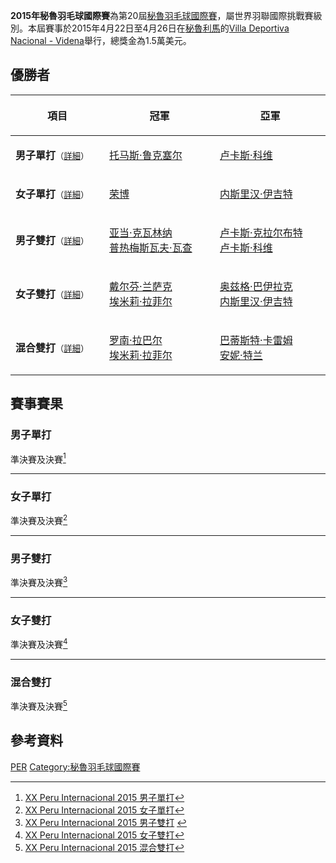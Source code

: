 {{noteTA|G1=Badminton}}
{{infobox badminton event
|name           = 2015年秘魯羽毛球國際賽
|image          = 
|size           = 
|caption        =
|dates          = 2015年4月22日－4月26日
|number_edition =第20屆
|level          = 4A
|prize_money    = 1.5萬美元
|location       = {{PER}}[[利馬|利馬]]
|venue          = Villa Deportiva Nacional - Videna
|previous       = 2014年秘魯羽毛球國際賽 
|next           = 2016年秘魯羽毛球國際賽
}}
'''2015年秘魯羽毛球國際賽'''為第20屆[[秘魯羽毛球國際賽|秘魯羽毛球國際賽]]，屬世界羽聯國際挑戰賽級別。本屆賽事於2015年4月22日至4月26日在[[秘魯|秘魯]][[利馬|利馬]]的[[Villa_Deportiva_Nacional_-_Videna|Villa Deportiva Nacional - Videna]]舉行，總獎金為1.5萬美元。

== 優勝者 ==
{| class=wikitable style="font-size:small"
!width="200"|項目
!width="250"|冠軍
!width="250"|亞軍
|-
|'''男子單打'''<small>（[[#男子單打|詳細]]）</small>
|{{flagicon|FRA}} [[托马斯·鲁克塞尔|托马斯·鲁克塞尔]]
|{{flagicon|FRA}} [[卢卡斯·科维|卢卡斯·科维]]
|-
|'''女子單打'''<small>（[[#女子單打|詳細]]）</small>
|{{flagicon|USA}} [[荣博|荣博]]
|{{flagicon|TUR}} [[内斯里汉·伊吉特|内斯里汉·伊吉特]]
|-
|'''男子雙打'''<small>（[[#男子雙打|詳細]]）</small>
|{{flagicon|POL}} [[亚当·克瓦林纳|亚当·克瓦林纳]]<br/>{{flagicon|POL}} [[普热梅斯瓦夫·瓦查|普热梅斯瓦夫·瓦查]]
|{{flagicon|FRA}} [[卢卡斯·克拉尔布特|卢卡斯·克拉尔布特]]<br/>{{flagicon|FRA}} [[卢卡斯·科维|卢卡斯·科维]]
|-
|'''女子雙打'''<small>（[[#女子雙打|詳細]]）</small>
|{{flagicon|FRA}} [[戴尔芬·兰萨克|戴尔芬·兰萨克]]<br/>{{flagicon|FRA}} [[埃米莉·拉菲尔|埃米莉·拉菲尔]]
|{{flagicon|TUR}} [[奥兹格·巴伊拉克|奥兹格·巴伊拉克]]<br/>{{flagicon|TUR}} [[内斯里汉·伊吉特|内斯里汉·伊吉特]]
|-
|'''混合雙打'''<small>（[[#混合雙打|詳細]]）</small>
|{{flagicon|FRA}} [[罗南·拉巴尔|罗南·拉巴尔]]<br/>{{flagicon|FRA}} [[埃米莉·拉菲尔|埃米莉·拉菲尔]]
|{{flagicon|FRA}} [[巴蒂斯特·卡雷姆|巴蒂斯特·卡雷姆]]<br/>{{flagicon|FRA}} [[安妮·特兰|安妮·特兰]]
|}

== 賽事賽果 ==
=== 男子單打 ===
;準決賽及決賽<ref name="MS">[http://bwf.tournamentsoftware.com/sport/draw.aspx?id=53FD280E-9B90-43C3-86B9-4B0A2B138AAF&draw=2 XX Peru Internacional 2015 男子單打]{{en}}</ref>
{{4TeamBracket-Tennis3-v2
| team-width=200
| RD1-seed1=5/8
| RD1-team1='''{{flagicon|FRA}} [[托马斯·鲁克塞尔|托马斯·鲁克塞尔]]
| RD1-score1-1='''21
| RD1-score1-2='''21
| RD1-score1-3=
| RD1-seed2=
| RD1-team2={{flagicon|BRA}} [[亚历克斯·汤|亚历克斯·汤]]
| RD1-score2-1=18
| RD1-score2-2=15
| RD1-score2-3=

| RD1-seed3=
| RD1-team3='''{{flagicon|FRA}} [[卢卡斯·科维|卢卡斯·科维]]
| RD1-score3-1=13
| RD1-score3-2='''21
| RD1-score3-3='''21
| RD1-seed4=Q
| RD1-team4={{nowrap|{{flagicon|BRA}} [[伊戈尔·科埃略·德奥利维拉|伊戈尔·科埃略·德奥利维拉]]}}
| RD1-score4-1='''21
| RD1-score4-2=10
| RD1-score4-3=14

| RD2-seed1=5/8
| RD2-team1='''{{flagicon|FRA}} [[托马斯·鲁克塞尔|托马斯·鲁克塞尔]]
| RD2-score1-1='''21
| RD2-score1-2='''21
| RD2-score1-3=
| RD2-seed2=
| RD2-team2={{flagicon|FRA}} [[卢卡斯·科维|卢卡斯·科维]]
| RD2-score2-1=12
| RD2-score2-2=13
| RD2-score2-3=
}}
----

=== 女子單打 ===
;準決賽及決賽<ref name="WS">[http://bwf.tournamentsoftware.com/sport/draw.aspx?id=53FD280E-9B90-43C3-86B9-4B0A2B138AAF&draw=4 XX Peru Internacional 2015 女子單打]{{en}}</ref>
{{4TeamBracket-Tennis3-v2
| team-width=200
| RD1-seed1=5/8
| RD1-team1='''{{flagicon|TUR}} [[内斯里汉·伊吉特|内斯里汉·伊吉特]]
| RD1-score1-1='''21
| RD1-score1-2='''21
| RD1-score1-3=
| RD1-seed2=3/4
| RD1-team2={{flagicon|SUI}} [[萨布丽娜·贾奎特|萨布丽娜·贾奎特]]
| RD1-score2-1=12
| RD1-score2-2=18
| RD1-score2-3=

| RD1-seed3=3/4
| RD1-team3={{flagicon|USA}} [[杰米·苏班迪|杰米·苏班迪]]
| RD1-score3-1=18
| RD1-score3-2=16
| RD1-score3-3=
| RD1-seed4=2
| RD1-team4='''{{flagicon|USA}} [[荣博|荣博]]
| RD1-score4-1='''21
| RD1-score4-2='''21
| RD1-score4-3=

| RD2-seed1=5/8
| RD2-team1={{flagicon|TUR}} [[内斯里汉·伊吉特|内斯里汉·伊吉特]]
| RD2-score1-1=17
| RD2-score1-2=16
| RD2-score1-3=
| RD2-seed2=2
| RD2-team2='''{{flagicon|USA}} [[荣博|荣博]]
| RD2-score2-1='''21
| RD2-score2-2='''21
| RD2-score2-3=
}}
----

=== 男子雙打 ===
;準決賽及決賽<ref name="MD">[http://bwf.tournamentsoftware.com/sport/draw.aspx?id=53FD280E-9B90-43C3-86B9-4B0A2B138AAF&draw=5 XX Peru Internacional 2015 男子雙打] {{en}}</ref>
{{4TeamBracket-Tennis3-v2
| team-width=200
| RD1-seed1=1
| RD1-team1='''{{flagicon|POL}} [[亚当·克瓦林纳|亚当·克瓦林纳]]<br/> {{flagicon|POL}} [[普热梅斯瓦夫·瓦查|普热梅斯瓦夫·瓦查]]
| RD1-score1-1='''21
| RD1-score1-2='''21
| RD1-score1-3=
| RD1-seed2=3/4
| RD1-team2={{flagicon|FRA}} [[巴蒂斯特·卡雷姆|巴蒂斯特·卡雷姆]]<br/> {{flagicon|FRA}} [[罗南·拉巴尔|罗南·拉巴尔]]
| RD1-score2-1=15
| RD1-score2-2=17
| RD1-score2-3=

| RD1-seed3=
| RD1-team3='''{{flagicon|FRA}} [[卢卡斯·克拉尔布特|卢卡斯·克拉尔布特]]<br/> {{flagicon|FRA}} [[卢卡斯·科维|卢卡斯·科维]]
| RD1-score3-1='''21
| RD1-score3-2='''21
| RD1-score3-3=
| RD1-seed4=
| RD1-team4={{flagicon|MEX}} [[约布·卡斯蒂略|约布·卡斯蒂略]]<br/> {{flagicon|MEX}} [[利诺·穆尼奥斯|利诺·穆尼奥斯]]
| RD1-score4-1=16
| RD1-score4-2=18
| RD1-score4-3=

| RD2-seed1=1
| RD2-team1='''{{flagicon|POL}} [[亚当·克瓦林纳|亚当·克瓦林纳]]<br/> {{flagicon|POL}} [[普热梅斯瓦夫·瓦查|普热梅斯瓦夫·瓦查]]
| RD2-score1-1='''21
| RD2-score1-2='''21
| RD2-score1-3=
| RD2-seed2=
| RD2-team2={{flagicon|FRA}} [[卢卡斯·克拉尔布特|卢卡斯·克拉尔布特]]<br/> {{flagicon|FRA}} [[卢卡斯·科维|卢卡斯·科维]]
| RD2-score2-1=18
| RD2-score2-2=11
| RD2-score2-3=
}}
----

=== 女子雙打 ===
;準決賽及決賽<ref name="WD">[http://bwf.tournamentsoftware.com/sport/draw.aspx?id=53FD280E-9B90-43C3-86B9-4B0A2B138AAF&draw=6 XX Peru Internacional 2015 女子雙打]{{en}}</ref>
{{4TeamBracket-Tennis3-v2
| team-width=200
| RD1-seed1=
| RD1-team1='''{{flagicon|FRA}} [[戴尔芬·兰萨克|戴尔芬·兰萨克]]<br/> {{flagicon|FRA}} [[埃米莉·拉菲尔|埃米莉·拉菲尔]]
| RD1-score1-1='''21
| RD1-score1-2='''21
| RD1-score1-3=
| RD1-seed2=3/4
| RD1-team2={{flagicon|BRA}} [[保拉·比阿特丽斯·佩雷拉|保拉·比阿特丽斯·佩雷拉]]<br/> {{flagicon|BRA}} [[法比安娜·席尔瓦|法比安娜·席尔瓦]]
| RD1-score2-1=17
| RD1-score2-2=9
| RD1-score2-3=

| RD1-seed3=3/4
| RD1-team3={{flagicon|BRA}} [[洛海尼·维森特|洛海尼·维森特]]<br/> {{flagicon|BRA}} [[卢瓦娜·维森特|卢瓦娜·维森特]]
| RD1-score3-1=10
| RD1-score3-2='''21
| RD1-score3-3=16
| RD1-seed4=2
| RD1-team4='''{{flagicon|TUR}} [[奥兹格·巴伊拉克|奥兹格·巴伊拉克]]<br/> {{flagicon|TUR}} [[内斯里汉·伊吉特|内斯里汉·伊吉特]]
| RD1-score4-1='''21
| RD1-score4-2=12
| RD1-score4-3='''21

| RD2-seed1=
| RD2-team1='''{{flagicon|FRA}} [[戴尔芬·兰萨克|戴尔芬·兰萨克]]<br/> {{flagicon|FRA}} [[埃米莉·拉菲尔|埃米莉·拉菲尔]]
| RD2-score1-1=14
| RD2-score1-2='''21
| RD2-score1-3='''21
| RD2-seed2=2
| RD2-team2={{flagicon|TUR}} [[奥兹格·巴伊拉克|奥兹格·巴伊拉克]]<br/> {{flagicon|TUR}} [[内斯里汉·伊吉特|内斯里汉·伊吉特]]
| RD2-score2-1='''21
| RD2-score2-2=14
| RD2-score2-3=13
}}
----

=== 混合雙打 ===
;準決賽及決賽<ref name="XD">[http://bwf.tournamentsoftware.com/sport/draw.aspx?id=53FD280E-9B90-43C3-86B9-4B0A2B138AAF&draw=8 XX Peru Internacional 2015 混合雙打]{{en}}</ref>
{{4TeamBracket-Tennis3-v2
| team-width=200
| RD1-seed1=1
| RD1-team1={{flagicon|USA}} [[周菲利浦|周菲利浦]]<br/> {{flagicon|USA}} [[杰米·苏班迪|杰米·苏班迪]]
| RD1-score1-1=11
| RD1-score1-2=19
| RD1-score1-3=
| RD1-seed2=3/4
| RD1-team2='''{{flagicon|FRA}} [[罗南·拉巴尔|罗南·拉巴尔]]<br/> {{flagicon|FRA}} [[埃米莉·拉菲尔|埃米莉·拉菲尔]]
| RD1-score2-1='''21
| RD1-score2-2='''21
| RD1-score2-3=

| RD1-seed3=
| RD1-team3='''{{flagicon|FRA}} [[巴蒂斯特·卡雷姆|巴蒂斯特·卡雷姆]]<br/> {{flagicon|FRA}} [[安妮·特兰|安妮·特兰]]
| RD1-score3-1='''21
| RD1-score3-2='''21
| RD1-score3-3=
| RD1-seed4=2
| RD1-team4={{flagicon|CAN}} [[吳駿義|吳駿義]]<br/> {{flagicon|CAN}} [[亚历山德拉·布鲁斯|亚历山德拉·布鲁斯]]
| RD1-score4-1=15
| RD1-score4-2=16
| RD1-score4-3=

| RD2-seed1=3/4
| RD2-team1='''{{flagicon|FRA}} [[罗南·拉巴尔|罗南·拉巴尔]]<br/> {{flagicon|FRA}} [[埃米莉·拉菲尔|埃米莉·拉菲尔]]
| RD2-score1-1='''21
| RD2-score1-2=13
| RD2-score1-3='''21
| RD2-seed2=
| RD2-team2={{flagicon|FRA}} [[巴蒂斯特·卡雷姆|巴蒂斯特·卡雷姆]]<br/> {{flagicon|FRA}} [[安妮·特兰|安妮·特兰]]
| RD2-score2-1=18
| RD2-score2-2='''21
| RD2-score2-3=14
}}

== 參考資料 ==
{{Reflist}}

[[Category:2015年世界羽聯國際挑戰賽|PER]]
[[Category:秘魯羽毛球國際賽|Category:秘魯羽毛球國際賽]]